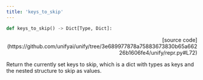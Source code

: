 ```yaml
---
title: 'keys_to_skip'
---
```


```python
def keys_to_skip() -> Dict[Type, Dict]:
```

<p align="right">[source code](https://github.com/unifyai/unify/tree/3e689977878a75883673830b65a66226b1606fe4/unify/repr.py#L72)</p>

Return the currently set keys to skip, which is a dict with types as keys and the
nested structure to skip as values.